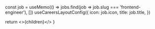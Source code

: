 


<NextSeo title="前端攻城狮" />

  const job = useMemo(() => jobs.find(job => job.slug === 'frontend-engineer'), [])
  useCareersLayoutConfig({
    icon: job.icon,
    title: job.title,
  })

return <>{children}</>
}
